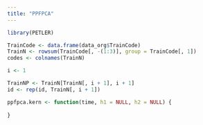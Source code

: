 ```yaml
---
title: "PPFPCA"
---
```


```r
library(PETLER)
```

```r
TrainCode <- data.frame(data_org$TrainCode)
TrainN <- rowsum(TrainCode[, -(1:3)], group = TrainCode[, 1])
codes <- colnames(TrainN)
```

```r
i <- 1

TrainNP <- TrainN[TrainN[, i + 1], i + 1]
id <- rep(id, TrainN[, i + 1])
```

```r
ppfpca.kern <- function(time, h1 = NULL, h2 = NULL) {
    
}
```
